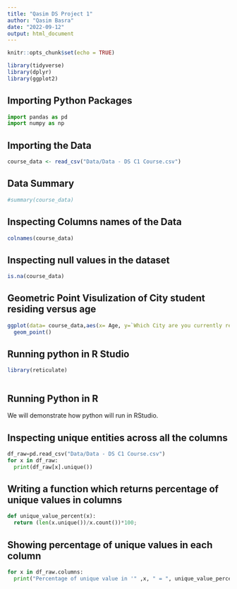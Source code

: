 ```yaml
---
title: "Qasim DS Project 1"
author: "Qasim Basra"
date: "2022-09-12"
output: html_document
---
```


```r
knitr::opts_chunk$set(echo = TRUE)

library(tidyverse)
library(dplyr)
library(ggplot2)

```

## Importing Python Packages 
```python
import pandas as pd
import numpy as np


```


## Importing the Data

```r

course_data <- read_csv("Data/Data - DS C1 Course.csv")


```

## Data Summary
```r
#summary(course_data)

```

## Inspecting Columns names of the Data

```r

colnames(course_data)


```





## Inspecting null values in the dataset

```r

is.na(course_data)

```

## Geometric Point Visulization of City student residing versus age

```r

ggplot(data= course_data,aes(x= Age, y=`Which City are you currently residing in?`))+
  geom_point()


```







## Running python in R Studio


```r


library(reticulate)



```

## Running Python in R
We will demonstrate how python will run in RStudio.



## Inspecting unique entities across all the columns
```python

df_raw=pd.read_csv("Data/Data - DS C1 Course.csv")
for x in df_raw:
  print(df_raw[x].unique())
```

## Writing a function which returns percentage of unique values in columns 
```python

def unique_value_percent(x):
  return (len(x.unique())/x.count())*100;

```

## Showing percentage of unique values in each column
```python

for x in df_raw.columns:
  print("Percentage of unique value in '" ,x, " = ", unique_value_percent(df_raw[x]),"%")


```

